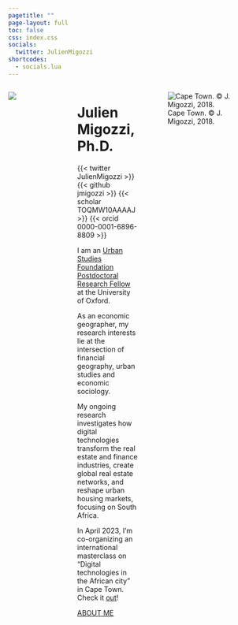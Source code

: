 ---
pagetitle: ""
page-layout: full
toc: false
css: index.css
socials:
  twitter: JulienMigozzi
shortcodes:
  - socials.lua
---

::: columns

::: {.column .col-v-center width="30%"}
::: portrait
![](static/img/pic2-modified.png)
:::
:::

::: {.column .col-v-center width="10%"}
:::

::: {.column .col-v-center width="50%"}


# Julien Migozzi, Ph.D.

::: julien-intro
::: socials
{{< twitter JulienMigozzi >}}
{{< github jmigozzi >}} 
{{< scholar TOQMW10AAAAJ >}} 
{{< orcid 0000-0001-6896-8809 >}}
:::

I am an [Urban Studies Foundation Postdoctoral Research Fellow](https://www.urbanstudiesfoundation.org/) at the University of Oxford.

As an economic geographer, my research interests lie at the intersection of financial geography, urban studies and economic sociology.

My ongoing research investigates how digital technologies transform the real estate and finance industries, create global real estate networks, and reshape urban housing markets, focusing on South Africa.

In April 2023, I'm co-organizing an international masterclass on "Digital technologies in the African city" in Cape Town. Check it [out](https://jmigozzi.github.io/masterclass/)!


::: about-link
[ABOUT ME](about.html)
:::
:::
:::

::: {.column .col-v-center width="90%"}
![Cape Town. © J. Migozzi, 2018.](static/img/CT_banner.jpg){fig-align="center"}
:::
:::
